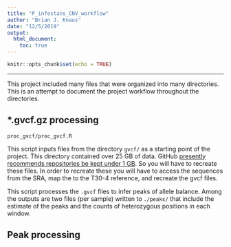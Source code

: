 ```yaml
---
title: "P_infestans_CNV_workflow"
author: "Brian J. Knaus"
date: "12/5/2019"
output:
  html_document:
    toc: true
---
```


```r
knitr::opts_chunk$set(echo = TRUE)
```


---


This project included many files that were organized into many directories.
This is an attempt to document the project workflow throughout the directories.


## *.gvcf.gz processing


```
proc_gvcf/proc_gvcf.R
```

This script inputs files from the directory `gvcf/` as a starting point of the project.
This directory contained over 25 GB of data.
GitHub [presently recommends repositories be kept under 1 GB](https://help.github.com/en/github/managing-large-files/what-is-my-disk-quota).
So you will have to recreate these files.
In order to recreate these you will have to access the sequences from the SRA, map the to the T30-4 reference, and recreate the gvcf files.


This script processes the `.gvcf` files to infer peaks of allele balance.
Among the outputs are two files (per sample) written to `./peaks/` that include the estimate of the peaks and the counts of heterozygous positions in each window.


## Peak processing










